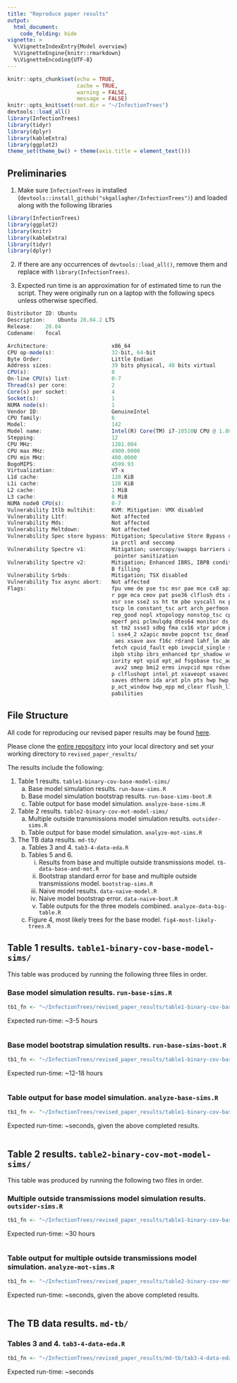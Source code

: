 ```yaml
---
title: "Reproduce paper results"
output: 
  html_document:
    code_folding: hide
vignette: >
  %\VignetteIndexEntry{Model overview}
  %\VignetteEngine{knitr::rmarkdown}
  %\VignetteEncoding{UTF-8}
---
```


```r
knitr::opts_chunk$set(echo = TRUE,
                      cache = TRUE,
                      warning = FALSE,
                      message = FALSE)
knitr::opts_knit$set(root.dir = "~/InfectionTrees")
devtools::load_all()
library(InfectionTrees)
library(tidyr)
library(dplyr)
library(kableExtra)
library(ggplot2)
theme_set(theme_bw() + theme(axis.title = element_text()))
```

## Preliminaries

1. Make sure `InfectionTrees` is installed (`devtools::install_github("skgallagher/InfectionTrees")`) and loaded along with the following libraries

```r
library(InfectionTrees)
library(ggplot2)
library(knitr)
library(kableExtra)
library(tidyr)
library(dplyr)
```

2. If there are any occurrences of `devtools::load_all()`, remove them and replace with `library(InfectionTrees)`.

3.  Expected run time is an approximation for of estimated time to run the script.  They were originally run on a laptop with the following specs unless otherwise specified.

```r
Distributor ID:	Ubuntu
Description:	Ubuntu 20.04.2 LTS
Release:	20.04
Codename:	focal

Architecture:                    x86_64
CPU op-mode(s):                  32-bit, 64-bit
Byte Order:                      Little Endian
Address sizes:                   39 bits physical, 48 bits virtual
CPU(s):                          8
On-line CPU(s) list:             0-7
Thread(s) per core:              2
Core(s) per socket:              4
Socket(s):                       1
NUMA node(s):                    1
Vendor ID:                       GenuineIntel
CPU family:                      6
Model:                           142
Model name:                      Intel(R) Core(TM) i7-10510U CPU @ 1.80GHz
Stepping:                        12
CPU MHz:                         1281.004
CPU max MHz:                     4900.0000
CPU min MHz:                     400.0000
BogoMIPS:                        4599.93
Virtualization:                  VT-x
L1d cache:                       128 KiB
L1i cache:                       128 KiB
L2 cache:                        1 MiB
L3 cache:                        8 MiB
NUMA node0 CPU(s):               0-7
Vulnerability Itlb multihit:     KVM: Mitigation: VMX disabled
Vulnerability L1tf:              Not affected
Vulnerability Mds:               Not affected
Vulnerability Meltdown:          Not affected
Vulnerability Spec store bypass: Mitigation; Speculative Store Bypass disabled v
                                 ia prctl and seccomp
Vulnerability Spectre v1:        Mitigation; usercopy/swapgs barriers and __user
                                  pointer sanitization
Vulnerability Spectre v2:        Mitigation; Enhanced IBRS, IBPB conditional, RS
                                 B filling
Vulnerability Srbds:             Mitigation; TSX disabled
Vulnerability Tsx async abort:   Not affected
Flags:                           fpu vme de pse tsc msr pae mce cx8 apic sep mtr
                                 r pge mca cmov pat pse36 clflush dts acpi mmx f
                                 xsr sse sse2 ss ht tm pbe syscall nx pdpe1gb rd
                                 tscp lm constant_tsc art arch_perfmon pebs bts 
                                 rep_good nopl xtopology nonstop_tsc cpuid aperf
                                 mperf pni pclmulqdq dtes64 monitor ds_cpl vmx e
                                 st tm2 ssse3 sdbg fma cx16 xtpr pdcm pcid sse4_
                                 1 sse4_2 x2apic movbe popcnt tsc_deadline_timer
                                  aes xsave avx f16c rdrand lahf_lm abm 3dnowpre
                                 fetch cpuid_fault epb invpcid_single ssbd ibrs 
                                 ibpb stibp ibrs_enhanced tpr_shadow vnmi flexpr
                                 iority ept vpid ept_ad fsgsbase tsc_adjust bmi1
                                  avx2 smep bmi2 erms invpcid mpx rdseed adx sma
                                 p clflushopt intel_pt xsaveopt xsavec xgetbv1 x
                                 saves dtherm ida arat pln pts hwp hwp_notify hw
                                 p_act_window hwp_epp md_clear flush_l1d arch_ca
                                 pabilities

```

## File Structure

All code for reproducing our revised paper results may be found [here](https://github.com/skgallagher/InfectionTrees/tree/master/revised_paper_results).

Please clone the [entire repository](https://github.com/skgallagher/InfectionTrees/) into your local directory and set your working directory to `revised_paper_results/`

The results include the following:

1. Table 1 results. `table1-binary-cov-base-model-sims/`
    a. Base model simulation results. `run-base-sims.R`
    b. Base model simulation bootstrap results. `run-base-sims-boot.R`
    c. Table output for base model simulation. `analyze-base-sims.R`
2. Table 2 results. `table2-binary-cov-mot-model-sims/`
    a. Multiple outside transmissions model simulation results. `outsider-sims.R`
    c. Table output for base model simulation. `analyze-mot-sims.R`
3. The TB data results. `md-tb/`
    a. Tables 3 and 4. `tab3-4-data-eda.R`
    b. Tables 5 and 6. 
        i. Results from base and multiple outside transmissions model. `tb-data-base-and-mot.R`
        ii. Bootstrap standard error for base and multiple outside transmissions model. `bootstrap-sims.R`
        iii. Naive model results. `data-naive-model.R`
        iv. Naive model bootstrap error. `data-naive-boot.R`
        v. Table outputs for the three models combined. `analyze-data-big-table.R`
    c. Figure 4, most likely trees for the base model. `fig4-most-likely-trees.R`



## Table 1 results. `table1-binary-cov-base-model-sims/`

This table was produced by running the following three files in order.  

###  Base model simulation results. `run-base-sims.R`

```r
tb1_fn <- "~/InfectionTrees/revised_paper_results/table1-binary-cov-base-model-sims/run-base-sims.R"


```


Expected run-time: ~3-5 hours

```r
```


###  Base model bootstrap simulation results. `run-base-sims-boot.R`

```r
tb1_fn <- "~/InfectionTrees/revised_paper_results/table1-binary-cov-base-model-sims/run-base-sims-boot.R"


```


Expected run-time: ~12-18 hours

```r
```

### Table output for base model simulation. `analyze-base-sims.R`

```r
tb1_fn <- "~/InfectionTrees/revised_paper_results/table1-binary-cov-base-model-sims/analyze-base-sims.R"


```


Expected run-time: ~seconds, given the above completed results.

```r
```


## Table 2 results. `table2-binary-cov-mot-model-sims/`

This table was produced by running the following two files in order.  

###  Multiple outside transmissions model simulation results. `outsider-sims.R`

```r
tb1_fn <- "~/InfectionTrees/revised_paper_results/table1-binary-cov-base-model-sims/run-base-sims.R"


```


Expected run-time: ~30 hours

```r
```



### Table output for multiple outside transmissions model simulation. `analyze-mot-sims.R`

```r
tb1_fn <- "~/InfectionTrees/revised_paper_results/table2-binary-cov-mot-model-sims/analyze-mot-sims.R"


```


Expected run-time: ~seconds, given the above completed results.

```r
```

##  The TB data results. `md-tb/`

### Tables 3 and 4. `tab3-4-data-eda.R`

```r
tb1_fn <- "~/InfectionTrees/revised_paper_results/md-tb/tab3-4-data-eda.R"


```


Expected run-time: ~seconds

```r
```
